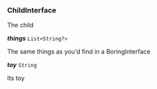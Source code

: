 


### ChildInterface



The child


<article>

  ***things*** `List<String?>` 

The same things as you'd find in a BoringInterface


</article>
<article>

  ***toy*** `String` 

Its toy


</article>

